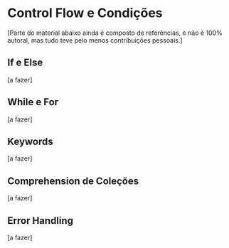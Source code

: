 # Control Flow e Condições

[Parte do material abaixo ainda é composto de referências, e não é 100% autoral, mas tudo teve pelo menos contribuições pessoais.]


## If e Else

[a fazer]

## While e For

[a fazer]

## Keywords

[a fazer]

## Comprehension de Coleções

[a fazer]

## Error Handling

[a fazer]

